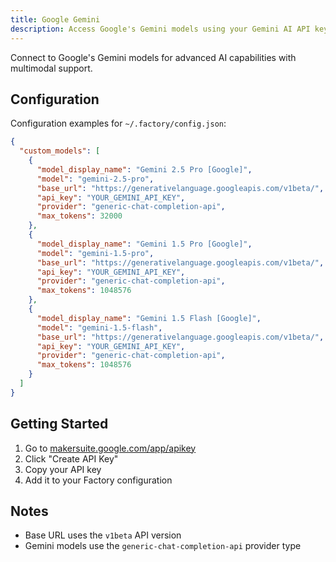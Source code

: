 ```yaml
---
title: Google Gemini
description: Access Google's Gemini models using your Gemini AI API key
---
```


Connect to Google's Gemini models for advanced AI capabilities with multimodal support.

## Configuration

Configuration examples for `~/.factory/config.json`:

```json
{
  "custom_models": [
    {
      "model_display_name": "Gemini 2.5 Pro [Google]",
      "model": "gemini-2.5-pro",
      "base_url": "https://generativelanguage.googleapis.com/v1beta/",
      "api_key": "YOUR_GEMINI_API_KEY",
      "provider": "generic-chat-completion-api",
      "max_tokens": 32000
    },
    {
      "model_display_name": "Gemini 1.5 Pro [Google]",
      "model": "gemini-1.5-pro",
      "base_url": "https://generativelanguage.googleapis.com/v1beta/",
      "api_key": "YOUR_GEMINI_API_KEY",
      "provider": "generic-chat-completion-api",
      "max_tokens": 1048576
    },
    {
      "model_display_name": "Gemini 1.5 Flash [Google]",
      "model": "gemini-1.5-flash",
      "base_url": "https://generativelanguage.googleapis.com/v1beta/",
      "api_key": "YOUR_GEMINI_API_KEY",
      "provider": "generic-chat-completion-api",
      "max_tokens": 1048576
    }
  ]
}
```

## Getting Started

1. Go to [makersuite.google.com/app/apikey](https://makersuite.google.com/app/apikey)
2. Click "Create API Key"
3. Copy your API key
4. Add it to your Factory configuration

## Notes

- Base URL uses the `v1beta` API version
- Gemini models use the `generic-chat-completion-api` provider type


